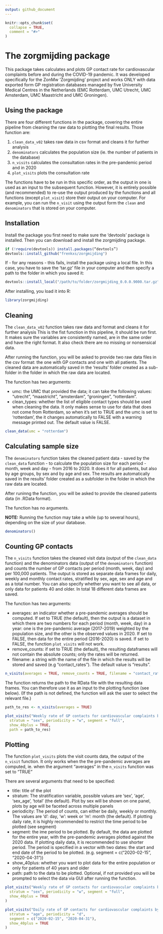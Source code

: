 ```yaml
---
output: github_document
---
```


<!-- README.md is generated from README.Rmd. Please edit that file -->

```r
knitr::opts_chunk$set(
  collapse = TRUE,
  comment = "#>"
)
```
# The zorgmijding package

This package takes calculates and plots GP contact rate for
cardiovascular complaints before and during the COVID-19 pandemic. It
was developed specifically for the ZonMw 'Zorgmijding' project and works
ONLY with data exported form GP registration databases managed by five
University Medical Centres in the Netherlands (EMC Rotterdam, UMC
Utrecht, UMC Amsterdam, UMC Maastricht and UMC Groningen).

## Using the package

There are four different functions in the package, covering the entire
pipeline from cleaning the raw data to plotting the final results. Those
function are:

1.  `clean_data_v02` takes raw data in csv format and cleans it for further
    analysis
2.  `denominators` calculates the population size (ie. the number of
    patients in the database)
3.  `n_visits` calculates the consultation rates in the pre-pandemic
    period and in 2020
4.  `plot_visits` plots the consultation rate

The functions have to be run in this specific order, as the output in
one is used as an input to the subsequent function. However, it is
entirely possible (and recommended) to re-use the output produced by the
functions and all functions (except `plot_visit`) store their output on
your computer. For example, you can run the `n_visit` using the output
form the `clean` and `denominators` that is stored on your computer.


## Installation

Install the package  you first need to make sure the 'devtools' package is installed. 
Then you can download and install the zorgmijding package.

```r
if (!require(devtools)) install.packages(“devtools”)
devtools::install_github("frenkxs/zorgmijding")
```
If - for any reasons - this fails, install the package using a local file. In this case, you 
have to save the 'tar.gz' file in your computer and then specify a path to the folder in which you
saved it:

```r
devtools::install_local("/path/to/folder/zorgmijding_0.0.0.9000.tar.gz", dependencies = TRUE)
```

After installing, you load it into R:

```r
library(zorgmijding)
```

## Cleaning

The `clean_data_v02` function takes raw data and format
and cleans it for further analysis This is the fist function in this
pipeline, it should be run first. It makes sure the variables are
consistently named, are in the same order and have the right format. It
also check there are no missing or nonsensical data.

After running the function, you will be asked to provide two raw data
files in the csv format: the one with GP contacts and one with all
patients. The cleaned data are automatically saved in the 'results'
folder created as a sub-folder in the folder in which the raw data are
located.

The function has two arguments:

- umc: the UMC that provided the data; it can take the following values: "utrecht", "maastricht",
"amsterdam", "groningen", "rotterdam".
- clean_types: whether the list of eligible contact types should be used when cleaning the data. It
only makes sense to use for data that does not come from Rotterdam, so when it's set to TRUE and the
umc is set to 'rotterdam', the it changes automatically to FALSE with a warning message printed out.
The default value is FALSE.

```r
clean_data(umc = "rotterdam")
```

## Calculating sample size

The `denominators` function takes the cleaned patient data - saved by
the `clean_data` function - to calculate the population size for each
period - month, week and day - from 2016 to 2020. It does it for all
patients, but also by age groups, by sex and by age and sex. The results
are automatically saved in the results' folder created as a subfolder in
the folder in which the raw data are located.

After runinng the function, you will be asked to provide the cleaned
patients data (in .RData format).

The function has no arguments.

**NOTE:** Running the function may take a while (up to several hours),
depending on the size of your database.

```r
denominators()
```

## Counting GP contacts

The `n_visits` function takes the cleaned visit data (output of the
`clean_data` function) and the denominators data (output of the
`denominators` function) and counts the number of GP contacts per period
(month, week, day) and per 100,000 patients. The output is stored as
separate data frames for daily, weekly and monthly contact rates,
stratified by sex, age, sex and age and as a total number. You can also
specify whether you want to see all data, or only data for patients 40
and older. In total 18 different data frames are saved.

The function has two arguments: 

- averages: an indicator whether a pre-pandemic averages should
be computed. If set to TRUE (the default), then the output is a dataset in which there are two
numbers for each period (month, week, day) in a year: one is the pre-pandemic average (2017-2019)
weighted by the population size, and the other is the observed values in 2020. If set to FALSE, then
data for the entire period (2016-2020) is saved. If set to FALSE, the function `plot_visits` will
not work.
- remove_counts: if set to TRUE (the default), the resulting dataframes will not contain the
absolute counts; only the rates will be returned.
- filename: a string with the name of the file in which the results will be stored and saved (e.g "contact_rates"). The default value is "results".


```r
n_visits(averages = TRUE, remove_counts = TRUE, filename = "contact_rates")
```

The function returns the path to the RData file with the resulting data frames. 
You can therefore use it as an input to the plotting function (see below). 
(If the path is not defined, the function will ask the user to select the relevant 
file.)

```r
path_to_res <- n_visits(averages = TRUE)

plot_visits("Weekly rate of GP contacts for cardiovascular complaints by sex",
  stratum = "sex", periodicity = "w", segment = "full",
  show_40plus = TRUE, 
  path = path_to_res)
```


## Plotting

The function `plot_visits` plots the visit counts data, the output of
the `n_visit` function. It only works when the the pre-pandemic averages
are computed, ie. when the argument "averages" in the `n_visits`
function was set to "TRUE"

There are several arguments that need to be specified:

- title: title of the plot
- stratum: The stratification variable, possible values are 'sex', 'age', 'sex_age', 'total' (the
default). Plot by sex will be shown on one panel, plots by age will be faceted across multiple
panels
- periodicity: The period of counts, can either be daily, weekly or monthly. The values are 'd':
day, 'w': week or 'm': month (the default). If plotting daily rate, it is highly recommended to
restrict the time period to be plotted (see segment)
- segment: the ime period to be plotted. By default, the data are plotted for the entire year, with
the pre-pandemic averages plotted against the 2020 data. If plotting daily data, it is recommended
to use shorter period. The period is specified in a vector with two dates: the start and end date of
the period to be plotted. (e.g. segment = c("2020-02-15", "2020-04-31"))
- show_40plus: whether you want to plot data for the entire population or only for patients of 40
years and older
- path: path to the data to be plotted. Optional, if not provided you will be prompted to select the
data via GUI after running the function.

```r
plot_visits("Weekly rate of GP contacts for cardiovascular complaints by sex",
  stratum = "sex", periodicity = "w", segment = "full",
  show_40plus = TRUE
)

plot_visits("Daily rate of GP contacts for cardiovascular complaints by age",
  stratum = "age", periodicity = "d",
  segment = c("2020-02-15", "2020-04-31"),
  show_40plus = TRUE
)
```
